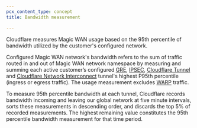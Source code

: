 ```yaml
---
pcx_content_type: concept
title: Bandwidth measurement

---
```


Cloudflare measures Magic WAN usage based on the 95th percentile of bandwidth utilized by the customer's configured network.

Configured Magic WAN network's bandwidth refers to the sum of traffic routed in and out of Magic WAN network namespace by measuring and summing each active customer’s configured [GRE](https://www.cloudflare.com/learning/network-layer/what-is-gre-tunneling/), [IPSEC](https://www.cloudflare.com/learning/network-layer/what-is-ipsec/), [Cloudflare Tunnel](/magic-wan/zero-trust/cloudflare-tunnel/) and [Cloudflare Network Interconnect](/network-interconnect/) tunnel's highest P95th percentile (ingress or egress traffic). The usage measurement excludes [WARP](/network-interconnect/) traffic.

To measure 95th percentile bandwidth at each tunnel, Cloudflare records bandwidth incoming and leaving our global network at five minute intervals, sorts these measurements in descending order, and discards the top 5% of recorded measurements. The highest remaining value constitutes the 95th percentile bandwidth measurement for that time period.
